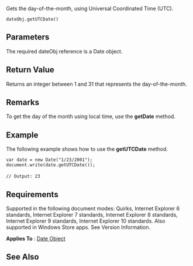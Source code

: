 Gets the day-of-the-month, using Universal Coordinated Time (UTC).

 dateObj.getUTCDate()

==Parameters==
The required dateObj reference is a Date object.


==Return Value==
Returns an integer between 1 and 31 that represents the day-of-the-month.


==Remarks==
To get the day of the month using local time, use the '''getDate''' method.


==Example==
The following example shows how to use the '''getUTCDate''' method.

 var date = new Date("1/23/2001");
 document.write(date.getUTCDate());
 
 // Output: 23

==Requirements==
Supported in the following document modes: Quirks, Internet Explorer 6 standards, Internet Explorer 7 standards, Internet Explorer 8 standards, Internet Explorer 9 standards, Internet Explorer 10 standards. Also supported in Windows Store apps. See Version Information.

'''Applies To''' : [[Objects/Date|Date Object]]


==See Also==

              

              

              
